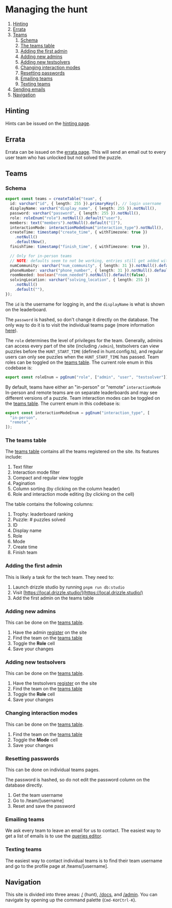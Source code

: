 # Managing the hunt

1. [Hinting](#hinting)
2. [Errata](#errata)
3. [Teams](#teams)
   1. [Schema](#schema)
   2. [The teams table](#the-teams-table)
   3. [Adding the first admin](#adding-the-first-admin)
   4. [Adding new admins](#adding-new-admins)
   5. [Adding new testsolvers](#adding-new-testsolvers)
   6. [Changing interaction modes](#changing-interaction-modes)
   7. [Resetting passwords](#resetting-passwords)
   8. [Emailing teams](#emailing-teams)
   9. [Texting teams](#texting-teams)
4. [Sending emails](#sending-emails)
5. [Navigation](#navigation)

## Hinting

Hints can be issued on the [hinting page](/admin/hinting).

## Errata

Errata can be issued on the [errata page](/admin/errata). This will send an email out to every user team who has unlocked but not solved the puzzle.

## Teams

### Schema

```ts file=src/server/db/schema.ts:52-74
export const teams = createTable("team", {
  id: varchar("id", { length: 255 }).primaryKey(), // login username
  displayName: varchar("display_name", { length: 255 }).notNull(),
  password: varchar("password", { length: 255 }).notNull(),
  role: roleEnum("role").notNull().default("user"),
  members: text("members").notNull().default("[]"),
  interactionMode: interactionModeEnum("interaction_type").notNull(),
  createTime: timestamp("create_time", { withTimezone: true })
    .notNull()
    .defaultNow(),
  finishTime: timestamp("finish_time", { withTimezone: true }),

  // Only for in-person teams
  // NOTE: defaults seem to not be working, entries still get added with NULL by default
  numCommunity: varchar("num_community", { length: 31 }).notNull().default(""),
  phoneNumber: varchar("phone_number", { length: 31 }).notNull().default(""),
  roomNeeded: boolean("room_needed").notNull().default(false),
  solvingLocation: varchar("solving_location", { length: 255 })
    .notNull()
    .default(""),
});
```

The `id` is the username for logging in, and the `displayName` is what is shown on the leaderboard.

The `password` is hashed, so don't change it directly on the database. The only way to do it is to visit the individual teams page (more information [here](/resetting-passwords)).

The `role` determines the level of privileges for the team.
Generally, admins can access every part of the site (including `/admin`), testsolvers can view puzzles before the `HUNT_START_TIME` (defined in hunt.config.ts), and regular users can only see puzzles when the `HUNT_START_TIME` has passed.
Team roles can be toggled on the [teams table](/admin/teams).
The current role enum in this codebase is:

```ts file=src/server/db/schema.ts:24-26
export const roleEnum = pgEnum("role", ["admin", "user", "testsolver"]);
```

By default, teams have either an "in-person" or "remote" `interactionMode`
In-person and remote teams are on separate leaderboards and may see different versions of a puzzle.
Team interaction modes can be toggled on the [teams table](/admin/teams).
The current enum in this codebase is:

```ts file=src/server/db/schema.ts:28-33
export const interactionModeEnum = pgEnum("interaction_type", [
  "in-person",
  "remote",
]);
```

### The teams table

The [teams table](/admin/teams) contains all the teams registered on the site. Its features include:

1. Text filter
2. Interaction mode filter
3. Compact and regular view toggle
4. Pagination
5. Column sorting (by clicking on the column header)
6. Role and interaction mode editing (by clicking on the cell)

The table contains the following columns:

1. Trophy: leaderboard ranking
2. Puzzle: # puzzles solved
3. ID
4. Display name
5. Role
6. Mode
7. Create time
8. Finish team

### Adding the first admin

This is likely a task for the tech team. They need to:

1. Launch drizzle studio by running `pnpm run db:studio`
2. Visit [https://local.drizzle.studio/](https://local.drizzle.studio/)
3. Add the first admin on the teams table

### Adding new admins

This can be done on the [teams table](/admin/teams).

1. Have the admin [register](/register) on the site
2. Find the team on the [teams table](/admin/teams)
3. Toggle the **Role** cell
4. Save your changes

### Adding new testsolvers

This can be done on the [teams table](/admin/teams).

1. Have the testsolvers [register](/register) on the site
2. Find the team on the [teams table](/admin/teams)
3. Toggle the **Role** cell
4. Save your changes

### Changing interaction modes

This can be done on the [teams table](/admin/teams).

1. Find the team on the [teams table](/admin/teams)
2. Toggle the **Mode** cell
3. Save your changes

### Resetting passwords

This can be done on individual teams pages.

The password is hashed, so do not edit the password column on the database directly.

1. Get the team username
2. Go to /team/[username]
3. Reset and save the password

### Emailing teams

We ask every team to leave an email for us to contact. The easiest way to get a list of emails is to use the [queries editor](/admin/sql).

### Texting teams

The easiest way to contact individual teams is to find their team username and go to the profile page at /teams/[username].

## Navigation

This site is divided into three areas: [/](/) (hunt), [/docs](/docs), and [/admin](/admin). You can navigate by opening up the command palette (`Cmd-K`or`Ctrl-K`).
